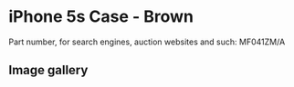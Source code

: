 # iPhone 5s Case - Brown

Part number, for search engines, auction websites and such: MF041ZM/A

## Image gallery

<div style={{ width: "768px" }}>
  <GalleryComponent
    images={[
      {
        original: "/everysource/MF041",
        thumbnail: "/everypreview/MF041",
      },
      {
        original: "/everysource/MF041_AV1_SILVER",
        thumbnail: "/everypreview/MF041_AV1_SILVER",
      },
      {
        original: "/everysource/MF041_AV1_SPACE_GRAY",
        thumbnail: "/everypreview/MF041_AV1_SPACE_GRAY",
      },
      {
        original: "/everysource/MF041_AV2",
        thumbnail: "/everypreview/MF041_AV2",
      }
    ]}
  />
</div>